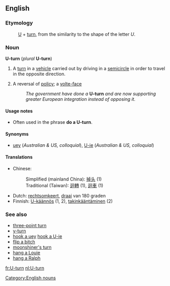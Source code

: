 ==English==

===Etymology===
:[[U]] + [[turn]], from the similarity to the shape of the letter ''U''.

===Noun===
'''U-turn''' (''plural'' '''U-turn''')

# {{literally}} A [[turn]] in a [[vehicle]] carried out by driving in a [[semicircle]] in order to travel in the opposite direction.
# {{figuratively}} A reversal of [[policy]]; a [[volte-face]]
#:''The government have done a'' '''U-turn''' ''and are now supporting greater European integration instead of opposing it.''

====Usage notes====
*Often used in the phrase '''do a U-turn'''.

====Synonyms====
*[[uey]] (''Australian & US, colloquial''), [[U-ie]] (''Australian & US, colloquial'')

====Translations====
*Chinese:
*:Simplified (mainland China): [[掉头]] (1)
*:Traditional (Taiwan): [[迴轉]] (1), [[迴車]] (1)
*Dutch: [[rechtsomkeert]], [[draai]] van 180 graden
*Finnish: [[U-käännös]] (1, 2), [[takinkääntäminen]] (2)

===See also===
*[[three-point turn]]
*[[y-turn]]
*[[hook a uey]] [[hook a U-ie]]
*[[flip a bitch]]
*[[moonshiner's turn]]
*[[hang a Louie]]
*[[hang a Ralph]]

[[Category:English nouns]]

[[fr:U-turn]]
[[nl:U-turn]]